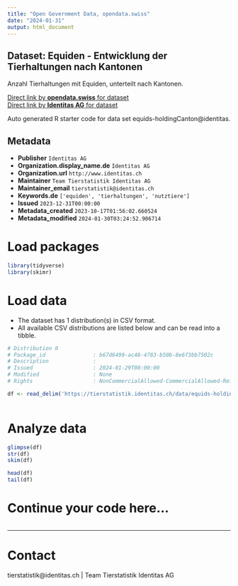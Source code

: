 ```yaml
---
title: "Open Government Data, opendata.swiss"
date: "2024-01-31"
output: html_document
---
```


## Dataset: Equiden - Entwicklung der Tierhaltungen nach Kantonen

Anzahl Tierhaltungen mit Equiden, unterteilt nach Kantonen. 

[Direct link by **opendata.swiss** for dataset](https://opendata.swiss/de/dataset/equiden-entwicklung-der-tierhaltungen-nach-kantonen)<br>
[Direct link by **Identitas AG** for dataset](https://tierstatistik.identitas.ch/)

Auto generated R starter code for data set equids-holdingCanton@identitas.

## Metadata

- **Publisher** `Identitas AG`
- **Organization.display_name.de** `Identitas AG`
- **Organization.url** `http://www.identitas.ch`
- **Maintainer** `Team Tierstatistik Identitas AG`
- **Maintainer_email** `tierstatistik@identitas.ch`
- **Keywords.de** `['equiden', 'tierhaltungen', 'nutztiere']`
- **Issued** `2023-12-31T00:00:00`
- **Metadata_created** `2023-10-17T01:56:02.660524`
- **Metadata_modified** `2024-01-30T03:24:52.906714`


# Load packages

```r

library(tidyverse)
library(skimr)

```

# Load data

-   The dataset has 1 distribution(s) in CSV format.
-   All available CSV distributions are listed below and can be read into a tibble.

```r

# Distribution 0
# Package_id               : b67d6499-ac48-4783-b50b-8e6f3bb7502c
# Description              : 
# Issued                   : 2024-01-29T00:00:00
# Modified                 : None
# Rights                   : NonCommercialAllowed-CommercialAllowed-ReferenceRequired

df <- read_delim('https://tierstatistik.identitas.ch/data/equids-holdingCanton.csv')



```

# Analyze data

```r

glimpse(df)
str(df)
skim(df)

head(df)
tail(df)

```

# Continue your code here...

```r

```

------------------------------------------------------------------------

# Contact

tierstatistik@identitas.ch | Team Tierstatistik Identitas AG
